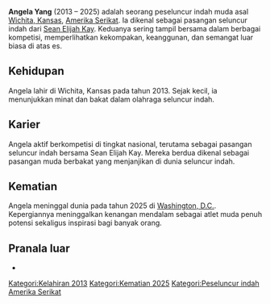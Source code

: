 {{Infobox person
| name        = Angela Yang
| birth_date  = 2013
| birth_place = Wichita, Kansas
| death_date  = 2025
| death_place = Washington, D.C.
| occupation  = Peseluncur indah
}}

'''Angela Yang''' (2013 – 2025) adalah seorang peseluncur indah muda asal [[Wichita, Kansas]], [[Amerika Serikat]]. Ia dikenal sebagai pasangan seluncur indah dari [[Sean Elijah Kay]]. Keduanya sering tampil bersama dalam berbagai kompetisi, memperlihatkan kekompakan, keanggunan, dan semangat luar biasa di atas es.

== Kehidupan ==
Angela lahir di Wichita, Kansas pada tahun 2013. Sejak kecil, ia menunjukkan minat dan bakat dalam olahraga seluncur indah.

== Karier ==
Angela aktif berkompetisi di tingkat nasional, terutama sebagai pasangan seluncur indah bersama Sean Elijah Kay. Mereka berdua dikenal sebagai pasangan muda berbakat yang menjanjikan di dunia seluncur indah.

== Kematian ==
Angela meninggal dunia pada tahun 2025 di [[Washington, D.C.]]. Kepergiannya meninggalkan kenangan mendalam sebagai atlet muda penuh potensi sekaligus inspirasi bagi banyak orang.

== Pranala luar ==
* 

{{DEFAULTSORT:Yang, Angela}}
[[Kategori:Kelahiran 2013]]
[[Kategori:Kematian 2025]]
[[Kategori:Peseluncur indah Amerika Serikat]]
